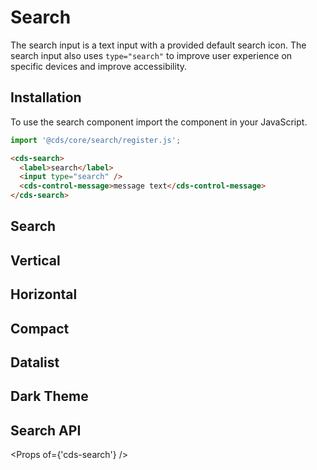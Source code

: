 
<Meta title="Forms/Search" />

# Search

The search input is a text input with a provided default search icon. The search
input also uses `type="search"` to improve user experience on specific devices
and improve accessibility.

## Installation

To use the search component import the component in your JavaScript.

```typescript
import '@cds/core/search/register.js';
```

```html
<cds-search>
  <label>search</label>
  <input type="search" />
  <cds-control-message>message text</cds-control-message>
</cds-search>
```

## Search

<Preview>
  <Story id="stories-search--search" />
</Preview>

## Vertical

<Preview>
  <Story id="stories-search--vertical" />
</Preview>

## Horizontal

<Preview>
  <Story id="stories-search--horizontal" />
</Preview>

## Compact

<Preview>
  <Story id="stories-search--compact" />
</Preview>

## Datalist

<Preview>
  <Story id="stories-search--datalist" />
</Preview>

## Dark Theme

<Preview>
  <Story id="stories-search--dark-theme" />
</Preview>

## Search API

<Props of={'cds-search'} />
